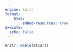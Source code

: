 ---
engine: knitr
format:                                  
    html:                                
        embed-resources: true
execute: 
  echo: false
---

```{r}
knitr::kable(mtcars)
```
